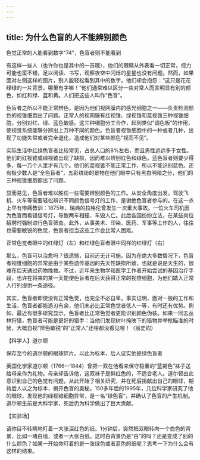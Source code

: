 ```yaml
---
---
---
```

title: 为什么色盲的人不能辨别颜色
---




色觉正常的人能看到数字“74”，色盲者则不能看到



有这样一些人（也许你也是其中的一员哦），他们的眼睛从外表看一切正常，视力可能也蛮不错，足以阅读、书写，观察夜空中闪烁的星星也没有问题。然而，如果面对左侧这样的图片，别人能轻松看到其中的数字，他们却会抱怨：“这只是花花绿绿的一片背景，哪里有字嘛！”他们通常难以区分一些对常人而言明显有别的颜色，如红和绿、蓝和黄。人们把这些人叫作“色盲”。

色盲者之所以不能正常辨色，是因为他们视网膜内的感光细胞之一——负责检测颜色的视锥细胞出了问题。正常人的视网膜有红视锥、绿视锥和蓝视锥三种视锥细胞，分别对红、绿、蓝色敏感。这三种细胞分工合作，起到类似“调色板”的作用，使视觉系统能够分辨出上万种不同的颜色。色盲者视锥细胞中的一种或者几种，出现了功能失常或者完全退化，造成他们对某些颜色“视而不见”。

实际生活中红绿色盲者比较常见，占总人口的8%左右，而且男性远远多于女性。他们的红视锥或绿视锥出现了缺损，因而难以辨别红色和绿色。蓝色盲者则要少得多，每一万个人里才有几个。他们的蓝视锥不能正常工作，所以不能识别蓝色。还有极少数人是“全色盲者”，五彩缤纷的景物在他们眼中只有黑白明暗之分，他们的三种视锥细胞都出了问题。

显而易见，色盲者难以胜任一些需要辨别颜色的工作。从安全角度出发，驾驶飞机、火车等需要轻松辨识不同颜色信号灯的工作，是谢绝色盲者参与的。在这一点上早有惨痛教训：1875年，瑞典的拉格伦曾发生一次重大事故。一位火车司机因为色盲而看错信号灯，导致两车相撞、车毁人亡。此后各国纷纷立法，在某些岗位招聘时强制进行色盲筛查。此外，从事美术、印染、医药、军事等工作的人，往往也需要敏锐的色觉，色盲者担当这些工作会比常人困难。

正常色觉者眼中的红绿灯（左）和红绿色盲者眼中同样的红绿灯（右）



那么，色盲可以治愈吗？很遗憾，目前还无计可施。因为在绝大多数情况下，色盲者视锥细胞的异常是由于某些遗传基因的先天性缺损所致，也就是说是天生的，很难在后天通过药物挽救。不过，近年来生物学和医学工作者开始尝试的基因治疗手段，也许在将来的某一天能使色盲者在后天获得正常的视锥细胞，为他们踏入正常人行列提供一条途径。

其实，色盲者即使没有正常色觉，也完全不必自卑。事实证明，面对一般的工作和生活，色盲者都能游刃有余，他们未必比正常色觉者低人一等，有时还有优势。例如，最近有很多研究显示，色盲者比正常色觉者更能识别颜色伪装。如果一同去丛林狩猎，色盲者可能是更好的猎手：当他们发现树叶掩映下的猎物并举枪瞄准的时候，大概自视“辨色敏锐”的“正常人”还啥都没看见哩！（翁史钧）





【科学人】道尔顿

保存至今的道尔顿的眼球碎片。以此为标本，后人证实他是绿色盲者



英国化学家道尔顿（1766—1844）曾把一双在他看来保守稳重的“蓝褐色”袜子送给母亲作为礼物。母亲却告诉他，这双袜子是鲜红色的，不适合老人。道尔顿由此意识到自己的色觉有问题，从此开始了相关研究，并在死后捐献出自己的眼球，期待后人以之为标本，揭开色盲的奥秘。150多年后的1995年，几位科学家研究了他的眼球，发现他的绿视锥细胞异常，是一名“绿色盲”，并确认了色盲的产生机制。道尔顿生前是大科学家，死后仍为科学做出了巨大贡献。

【实验场】

请你目不转睛地盯着一大张深红色的纸。1分钟后，突然把双眼转向一个白色的背景，比如一堵白墙，或者一大张白纸。这时白背景仍是“白”的吗？还是变成了别的什么颜色？如果一开始你盯着的是一张绿色或者蓝色的纸呢？思考一下为什么会有这样的结果。